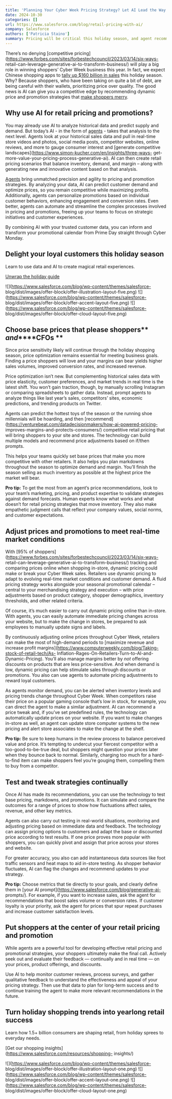 ```yaml
---
title: 'Planning Your Cyber Week Pricing Strategy? Let AI Lead the Way'
date: 2024-10-30
categories: []
url: https://www.salesforce.com/blog/retail-pricing-with-ai/
company: Salesforce
authors: ['Patricia Staino']
summary: Pricing will be critical this holiday season, and agent recommendations could make all the difference.
---
```



There’s no denying [competitive
pricing](https://www.forbes.com/sites/forbestechcouncil/2023/03/14/six-ways-
retail-can-leverage-generative-ai-to-transform-business/) will play a big role
in winning shoppers’ Cyber Week business this year. In fact, we expect Chinese
shopping apps to [tally up $160 billion in
sales](https://www.salesforce.com/blog/holiday-shopping-predictions/) this
holiday season. Why? Because shoppers, who have been taking on quite a bit of
debt, are being careful with their wallets, prioritizing price over quality.
The good news is AI can give you a competitive edge by recommending dynamic
price and promotion strategies that [make shoppers
merry](https://www.salesforce.com/blog/holiday-shopping-predictions/).

## Why use AI for retail pricing and promotions?

You may already use AI to analyze historical data and predict supply and
demand. But today’s AI - in the form of
[agents](https://www.salesforce.com/agentforce/what-are-ai-agents/) -  takes
that analysis to the next level. Agents look at your historical sales data and
pull in real-time store videos and photos, social media posts, competitor
websites, online reviews, and more to gauge consumer interest and [generate
competitive landscapes](https://www.simon-kucher.com/en/insights/three-ways-
get-more-value-your-pricing-process-generative-ai). AI can then create retail
pricing scenarios that balance inventory, demand, and margin – along with
generating new and innovative content based on that analysis.

[Agents](https://www.salesforce.com/commerce/ai/) bring unmatched precision
and agility to pricing and promotion strategies. By analyzing your data, AI
can predict customer demand and optimize prices, so you remain competitive
while maximizing profits. Additionally, agents can personalize promotions
based on individual customer behaviors, enhancing engagement and conversion
rates. Even better, agents can automate and streamline the complex processes
involved in pricing and promotions, freeing up your teams to focus on
strategic initiatives and customer experiences.

By combining AI with your trusted customer data, you can inform and transform
your promotional calendar from Prime Day straight through Cyber Monday.  

## Delight your loyal customers this holiday season

Learn to use data and AI to create magical retail experiences.

[Unwrap the holiday
guide](https://www.salesforce.com/resources/retail/holiday-readiness/)

![](https://www.salesforce.com/blog/wp-content/themes/salesforce-
blog/dist/images/offer-block/offer-illustration-layout-five.png)
![](https://www.salesforce.com/blog/wp-content/themes/salesforce-
blog/dist/images/offer-block/offer-accent-layout-five.png)
![](https://www.salesforce.com/blog/wp-content/themes/salesforce-
blog/dist/images/offer-block/offer-cloud-layout-five.png)

## **Choose base prices that please shoppers**** _and_****CFOs  **

Since price sensitivity likely will continue through the holiday shopping
season, price optimization remains essential for meeting business goals.
Finding a price shoppers will love and your margins can bear yields higher
sales volumes, improved conversion rates, and increased revenue.

Price optimization isn’t new. But complementing historical sales data with
price elasticity, customer preferences, and market trends in real time is the
latest shift. You won’t gain traction, though, by manually scrolling Instagram
or comparing spreadsheets to gather data. Instead, prompt agents to analyze
things like last year’s sales, competitors’ sites, economic predictions, and
trending products on Twitter.

Agents can predict the hottest toys of the season or the running shoe
millennials will be hoarding, and then
[recommend](https://venturebeat.com/datadecisionmakers/how-ai-powered-pricing-
improves-margins-and-protects-consumers/) competitive retail pricing that will
bring shoppers to your site and stores. The technology can build multiple
models and recommend price adjustments based on if/then prompts.

This helps your teams quickly set base prices that make you more competitive
with other retailers. It also helps you plan markdowns throughout the season
to optimize demand and margin. You’ll finish the season selling as much
inventory as possible at the highest price the market will bear.

**Pro tip:** To get the most from an agent’s price recommendations, look to
your team’s marketing, pricing, and product expertise to validate strategies
against demand forecasts. Human experts know what works and what doesn’t for
retail pricing strategies that move inventory. They also make empathetic
judgment calls that reflect your company values, social norms, and customer
expectations.

## **Adjust prices and promotions to meet real-time market conditions**

With [95% of
shoppers](https://www.forbes.com/sites/forbestechcouncil/2023/03/14/six-ways-
retail-can-leverage-generative-ai-to-transform-business/) tracking and
comparing prices online when shopping in-store, dynamic pricing could make or
break your Cyber Week sales. Retailers use dynamic pricing to adapt to
evolving real-time market conditions and customer demand. A fluid pricing
strategy works alongside your seasonal promotional calendar – central to your
merchandising strategy and execution – with price adjustments based on product
category, shopper demographics, inventory thresholds, and other related
criteria.

Of course, it’s much easier to carry out dynamic pricing online than in-store.
With agents, you can easily automate immediate pricing changes across your
website, but to make the change in stores, be prepared to ask employees to
manually update signs and labels.

By continuously adjusting online prices throughout Cyber Week, retailers can
make the most of high-demand periods to [maximize revenue and increase profit
margins](https://www.computerweekly.com/blog/Taking-stock-of-retail-tech/As-
Inflation-Rages-On-Retailers-Turn-to-AI-and-Dynamic-Pricing). You’ll also
manage margins better by _not_ offering discounts on products that are less
price-sensitive. And when demand is low, dynamic pricing can help stimulate
sales through discounts or promotions. You also can use agents to automate
pricing adjustments to reward loyal customers.

As agents monitor demand, you can be alerted when inventory levels and pricing
trends change throughout Cyber Week. When competitors raise their price on a
popular gaming console that’s low in stock, for example, you can direct the
agent to make a similar adjustment. AI can recommend a price tweak and, if
you’ve set predefined rules, the technology can automatically update prices on
your website. If you want to make changes in-store as well, an agent can
update store computer systems to the new pricing and alert store associates to
make the change at the shelf.

**Pro tip:** Be sure to keep humans in the review process to balance perceived
value and price. It’s tempting to undercut your fiercest competitor with a
too-good-to-be-true deal, but shoppers might question your prices later when
they bounce back to normal. Similarly, charging too much for a hard-to-find
item can make shoppers feel you’re gouging them, compelling them to buy from a
competitor.

## **Test and tweak strategies continually**

Once AI has made its recommendations, you can use the technology to test base
pricing, markdowns, and promotions. It can simulate and compare the outcomes
for a range of prices to show how fluctuations affect sales, revenue, and
other key metrics.

Agents can also carry out testing in real-world situations, monitoring and
adjusting pricing based on immediate data and feedback. The technology can
assign pricing options to customers and adapt the base or discounted price
according to test results. If one price proves more popular with shoppers, you
can quickly pivot and assign that price across your stores and website.

For greater accuracy, you also can add instantaneous data sources like foot
traffic sensors and heat maps to aid in-store testing. As shopper behavior
fluctuates, AI can flag the changes and recommend updates to your strategy.

**Pro tip:** Choose metrics that tie directly to your goals, and clearly
define them in [your AI prompt](https://www.salesforce.com/blog/generative-ai-
prompts/). For example, if you want to increase sales, ask the agent for
recommendations that boost sales volume or conversion rates. If customer
loyalty is your priority, ask the agent for prices that spur repeat purchases
and increase customer satisfaction levels.

## **Put shoppers at the center of your retail pricing and promotion**

While agents are a powerful tool for developing effective retail pricing and
promotional strategies, your shoppers ultimately make the final call. Actively
seek out and evaluate their feedback — continually and in real time — on your
prices, product offerings, and discounts.

Use AI to help monitor customer reviews, process surveys, and gather
qualitative feedback to understand the effectiveness and appeal of your
pricing strategy. Then use that data to plan for long-term success and to
continue training the agent to make more relevant recommendations in the
future.

## Turn holiday shopping trends into yearlong retail success

Learn how 1.5+ billion consumers are shaping retail, from holiday sprees to
everyday needs.

[Get our shopping insights](https://www.salesforce.com/resources/shopping-
insights/)

![](https://www.salesforce.com/blog/wp-content/themes/salesforce-
blog/dist/images/offer-block/offer-illustration-layout-one.png)
![](https://www.salesforce.com/blog/wp-content/themes/salesforce-
blog/dist/images/offer-block/offer-accent-layout-one.png)
![](https://www.salesforce.com/blog/wp-content/themes/salesforce-
blog/dist/images/offer-block/offer-cloud-layout-one.png)


